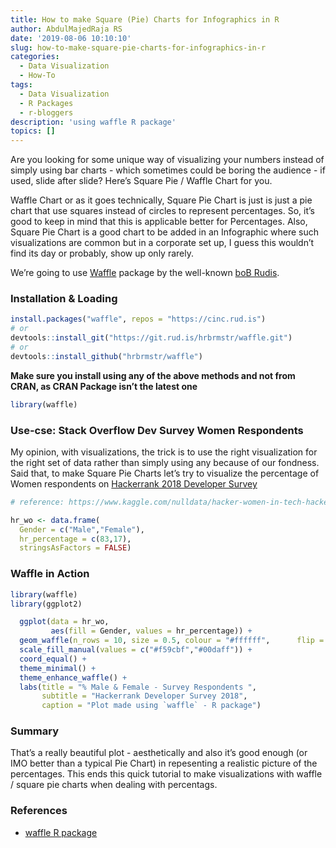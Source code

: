 ```yaml
---
title: How to make Square (Pie) Charts for Infographics in R
author: AbdulMajedRaja RS
date: '2019-08-06 10:10:10'
slug: how-to-make-square-pie-charts-for-infographics-in-r
categories:
  - Data Visualization
  - How-To
tags:
  - Data Visualization
  - R Packages
  - r-bloggers
description: 'using waffle R package'
topics: []
---
```


Are you looking for some unique way of visualizing your numbers instead of simply using bar charts - which sometimes could be boring the audience - if used, slide after slide? Here's Square Pie / Waffle Chart for you.

Waffle Chart or as it goes technically, Square Pie Chart is just is just a pie chart that use squares instead of circles to represent percentages. So, it's good to keep in mind that this is applicable better for Percentages. Also, Square Pie Chart is a good chart to be added in an Infographic where such visualizations are common but in a corporate set up, I guess this wouldn't find its day or probably, show up only rarely. 

We're going to use [Waffle](https://github.com/hrbrmstr/waffle) package by the well-known [boB Rudis](https://github.com/hrbrmstr). 

### Installation & Loading

```r
install.packages("waffle", repos = "https://cinc.rud.is")
# or
devtools::install_git("https://git.rud.is/hrbrmstr/waffle.git")
# or
devtools::install_github("hrbrmstr/waffle")
```

**Make sure you install using any of the above methods and not from CRAN, as CRAN Package isn't the latest one** 

```r
library(waffle)
```

### Use-cse: Stack Overflow Dev Survey Women Respondents 

My opinion, with visualizations, the trick is to use the right visualization for the right set of data rather than simply using any because of our fondness. Said that, to make Square Pie Charts let's try to visualize the percentage of Women respondents on [Hackerrank 2018 Developer Survey](https://www.kaggle.com/nulldata/hacker-women-in-tech-hackerrank-analysis)

```r

# reference: https://www.kaggle.com/nulldata/hacker-women-in-tech-hackerrank-analysis

hr_wo <- data.frame(
  Gender = c("Male","Female"),
  hr_percentage = c(83,17),
  stringsAsFactors = FALSE)
```

### Waffle in Action

```r

library(waffle)
library(ggplot2)

  ggplot(data = hr_wo, 
         aes(fill = Gender, values = hr_percentage)) +
  geom_waffle(n_rows = 10, size = 0.5, colour = "#ffffff",      flip = TRUE) +
  scale_fill_manual(values = c("#f59cbf","#00daff")) +
  coord_equal() +
  theme_minimal() +
  theme_enhance_waffle() +
  labs(title = "% Male & Female - Survey Respondents ",
       subtitle = "Hackerrank Developer Survey 2018",
       caption = "Plot made using `waffle` - R package")
```

### Summary

That's a really beautiful plot - aesthetically and also it's good enough (or IMO better than a typical Pie Chart) in repesenting a realistic picture of the percentages. This ends this quick tutorial to make visualizations with waffle / square pie charts when dealing with percentags. 

### References

+ [waffle R package](https://github.com/hrbrmstr/waffle)


